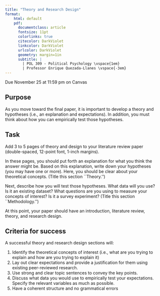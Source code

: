 ```yaml
---
title: "Theory and Research Design"
format:
    html: default
    pdf: 
      documentclass: article
      fontsize: 11pt
      colorlinks: true
      citecolor: DarkViolet
      linkcolor: DarkViolet
      urlcolor: DarkViolet
      geometry: margin=1in
      subtitle: | 
        | POL 309 - Political Psychology \vspace{1em}
        | Professor Enrique Quezada-Llanes \vspace{-3em}
---
```


:::{.callout-important}
Due November 25 at 11:59 pm on Canvas
:::



## Purpose

As you move toward the final paper, it is important to develop a theory and hypotheses (i.e., an explanation and expectations). In addition, you must think about how you can empirically test those hypotheses.


## Task

Add 3 to 5 pages of theory and design to your literature review paper (double-spaced, 12-point font, 1-inch margins).

In these pages, you should put forth an explanation for what you think the answer might be. Based on this explanation, write down your hypotheses (you may have one or more). Here, you should be clear about your theoretical concepts. (Title this section ``Theory.'')

Next, describe how you will test those hypotheses. What data will you use? Is it an existing dataset? What questions are you using to measure your concepts of interest? Is it a survey experiment? (Title this section ``Methodology.'')

At this point, your paper should have an introduction, literature review, theory, and research design.


## Criteria for success

A successful theory and research design sections will:

1. Identify the theoretical concepts of interest (i.e., what are you trying to explain and how are you trying to explain it)
2. Lay out clear expectations and provide a justification for them using existing peer-reviewed research.
3. Use strong and clear topic sentences to convey the key points.
4. Discuss what data you would use to empirically test your expectations. Specify the relevant variables as much as possible.
5. Have a coherent structure and no grammatical errors




